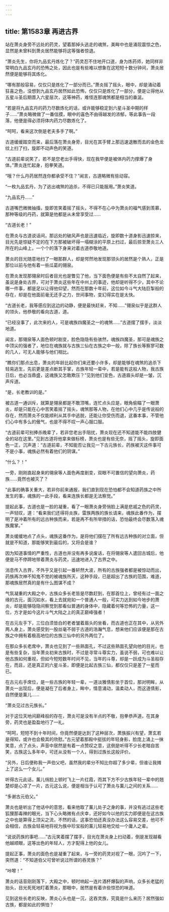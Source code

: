 ```yaml
---
---
---
```

title: 第1583章 再进古界
---



站在萧炎身旁不远处的药灵，望着那掉头逃走的魂煞，美眸中也是涌现震惊之色，显然是未曾料到萧炎居然能够将这等强者惊退。

“萧炎先生，你将九品玄丹炼化了？”药灵忍不住地开口道，身为炼药师，她同样非常明白九品玄丹的恐怖之处，因此也是有些难以想象在这短短十数分钟间，萧炎居然便是能够将其炼化。

“哪有那般容易，仅仅只是炼化了一部分而已。”萧炎摇了摇头，眼中，却是涌动着狂喜之色，没想到九品玄丹居然如此恐怖，仅仅只是炼化了一部分，便是让得他从五星斗圣后期晋入六星层次，这等神药，难怪连那魂煞都是相当的垂涎。

“若是将九品玄丹的药力尽数炼化的话，或许能够稳定到六星斗圣中期的样子……”萧炎略微做了一番估摸，眼中的喜色不由得越发的浓郁，等此事告一段落，他便是得必须将体内药力尽数炼化了。

“呵呵，看来这次倒是老夫多手了啊。”

古道缓缓踏空而来，最后落在萧炎身旁，目光在其手臂上那迅速退散而去的金色龙纹上扫了扫，旋即不动声色的笑道。

“古道前辈说笑了，若不是您老出手得快，现在我早便是被体内药力撑爆了身体。”萧炎连忙起身，抱拳笑道。

“哦？什么丹药居然连你都承受不住？”闻言，古道略微有些动容。

“一枚九品玄丹，为了逃出魂煞的追杀，不得已只能服用。”萧炎笑道。

“九品玄丹……”

古道嘴巴微微抽搐，旋即苦笑着摇了摇头，不得不在心中为萧炎的福气感到羡慕，那种等级的丹药，就算是他都是从未曾享受过……

“古道长老！”

在萧炎与古道说话间，那远处的破风声也是迅速临近，旋即数十道身影迅速掠来，目光先是惊疑不定的在下方那被破坏得一塌糊涂的平原上扫过，最后掠至萧炎三人所在的山峰上，一个个的落下身来对着古道恭敬地道。

萧炎的目光随意地扫了一眼那群人，却是愕然地发现那领头的居然是个熟人，正是那位以前与他有着一些瓜葛的翎泉。

在萧炎发现那翎泉时后者目光也是瞥见了他，当下面色便是有些不太自然了起来，虽说是身处古界，可对于萧炎这些年在中州上的事迹，他却是听得不少，其中不论哪一件事，都是足以让得他仰望，然而在那数十年前，这位如今斗气大陆巨掣般的存在，却是在他面前毫无还手之力，世间事物，变幻得实在是太快。

“古道长老，我等感应到这边的动静，便是最快赶来，不知……”翎泉似乎是这群人的领头，他恭敬的看向古道，道。

“已经没事了，此次来的人，可是魂族四魔圣之一的魂煞……”古道摆了摆手，淡淡地道。

闻言，那翎泉等人面色顿时剧变，脸色隐隐有些骇然，魂族四魔圣，那可是魂族之中顶尖的强者了，地位在魂族就与古族三仙在古族之中一般，除了族长等察寥可数的几人，可无人能够与他们相比。

“瞧你们那点出息，萧炎的年龄比起你们来还要小许多，却是能够在魂煞的追杀下轻易逃生，先前更是差点断其手掌，古族年轻一辈中，若是能有这般人物，我古族日后，也必当鼎盛，这魂族又怎敢欺压？”见到他们变色，古道眉头却是一皱，沉声斥道。

“是，长老教训的是。”

被古道一通训斥，就算是翎泉都是不敢顶嘴，连忙点头应是，眼角偷瞄了一眼萧炎，却是只能在心中苦笑着摇了摇头，魂煞那等人物，在他们心中几乎是传说般的存在，然而萧炎不仅能顺利从其手中逃脱，还能让你受伤而退，这番本事，不管他们心中有多么的傲气，也是不得不叹一声心服口服。

“古道前辈可别捧杀晚辈了，若非您老出手阻扰，萧炎现在还不知道能不能四肢健全的站在这里。”见到古道将他拿来做标榜，萧炎也是有些无奈，摇了摇头，旋即面色一正，沉声道：“古道前辈，不知能否让我见一下古元族长，药族被灭这件事可不是小事，魂族必然有着他们的阴谋。”

“什么？！”

一旁，刚刚直起身来的翎泉等人面色再度剧变，双眼不可置信的望向萧炎，药族……竟然也被灭了？

“此事的确事关重大，若非你前来通报，我们直到现在恐怕都不会知道药族之中所发生的事，魂族的一此手段，看来连族长都是无法察觉。”

提起此事，古道也是一脸的凝重，看了一眼萧炎身旁俏脸上满是悲戚之色的药灵，一声轻叹，道：“看来我们还得将炎族，雷族两族的族长请来，魂族此番作为，摆明了是冲着所有的远古种族而来，若是再不有所举措的话，恐怕最终会尽数落入魂族魔掌。”

萧炎缓缓地点了点头，魂族这番作为，是将他们摆在了所有远古种族的对立面，但就是不知道，那能够笑到最后的，又将会是谁？

因为知道事情的严重性，古道也并没有再多说废话，在将翎泉等人遣回古城后，他便是马不停蹄地带着萧炎与药灵，迅速地进入了古界之中。

消息传入古界，不外乎又是引起一番轩然大波，所有的古族强者都是被惊动而出，药族再次神不知鬼不觉的被魂族所灭，这种手段，已是超出了古族的范围，难道，那魂族居然真的是有什么图谋不成？

气氛凝重的大殿之中，古族众多长老皆是尽数赶到，在那首位上，曾经有过一面之缘的古元，面沉如水，看上去就宛如一个普通人一般，可实力达到如今地步的萧炎，却是能够隐隐间察觉到那看似普通的身体中，隐藏着何等恐怖的力量，这一位，方才是如今这片斗气大陆之上的真正巅峰强者！

在古元左手下，三位白须皆白的老者皱着眉头的坐看，而古道也正在其中，从另外两人身上，萧炎感受到一股丝毫不弱于古道的浩瀚气息，想来他们应该便是那在古族之中拥有着极高地位的古族三仙中的另外两位了。

在那众多长老席中，萧炎也见到了一些熟面孔，不过这些熟面孔望向他的目光，也是有些复杂，当年萧炎初来古族时，不过是寻常斗尊实力，虽说不弱，可也难以让他古族如何重视，但如今短短数年时间不见，当年的斗尊，却是一跃成为斗圣般存在，而且，还是真正的六星斗圣，即便是比起古族三仙，都仅仅只是差了一星而已。

在古元右手席位，是一些古族的年轻一辈，一道淡雅倩影坐于首位，那对明眸，从萧炎一出现后，便是凝在了后者身上，眸中，情意涌动，温柔动人，而这道倩影，自然便是薰儿……

“萧炎见过古元族长。”

对于这位天地间巅峰般的存在，萧炎可是没有半点的不敬，抱拳恭声道，在其身旁，药灵也是盈盈地行了一礼。

“呵呵，短短不到十年时间，你竟然便是达到了这种层次，萧族振兴有望，萧玄若是得知，或许也会极其的欣慰。”古元望着那殿中挺拔的年轻身影，脸庞上涌上一抹笑意，点了点头，声音中居然是有着一点赞叹之意，这倒是听得不少长老暗自苦笑，古族这么多年中，可还从没有一个人，得到过族长这般评价。

“另外，日后便称我一声伯父吧，虽然我的辈分不知比你超了多少辈，但谁让我摊上了这么一个女儿。”

听得古元此话，薰儿俏脸上顿时飞上一片红霞，而其下方不少古族年轻一辈中的翘楚却是心凉了一片，古元这么说，便是相当于认可了萧炎与薰儿之间的关系……

“多谢古元伯父。”

萧炎也是听出了他话中的意思，看来他取了薰儿处子之身的事，并没有逃过这些老狐狸那毒辣的眼光，当下心头略微有点庆幸，还好如今以他的实力即便是在这古族之中也是算得上顶尖之流，不然的话，这事恐怕还真没办法这么容易交差，他可不会相信，古族会轻易地将视为族中珍宝般的薰儿轻易地交给一个庸人之辈。

“说说药族的事吧……”古元笑着摆了摆手，目光在萧炎身上扫动着，倒是发现越看他越顺眼，这等出色的年轻人，方才配得上他的女儿。

提起正事，萧炎的面色也是凝重了起来，与一旁的药灵对视了一眼，沉吟了一下，突然道：“不知道伯父可曾听说过所谓的吞灵族？”

“咔嚓！”

萧炎的话音刚刚落下，大殿之中，顿时响起一连片酒杯爆裂的声响，众多长老猛的抬头，目光死死地盯着萧炎，那眼中，居然是有着许些惊恐的味道。

见到这些长老的反映，萧炎心头也是一沉，这吞灵族，究竟是什么来历？居然强如古族，都是如此的惧怕？